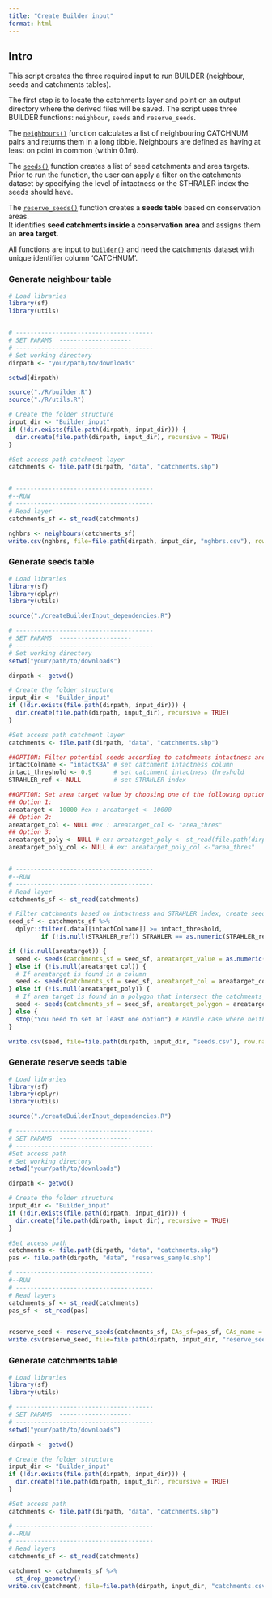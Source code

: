 ```yaml
---
title: "Create Builder input"
format: html
---
```


## Intro

This script creates the three required input to run BUILDER (neighbour, seeds and catchments tables).  

The first step is to locate the catchments layer and point on an output directory where the derived files will be saved. The script uses three BUILDER functions: `neighbour`, `seeds` and `reserve_seeds`. 

The [`neighbours()`](../tools/neighbours.html) function calculates a list of neighbouring CATCHNUM pairs and returns them in a long tibble. Neighbours are defined as having at least on point in common (within 0.1m).

The [`seeds()`](../tools/seeds.html) function creates a list of seed catchments and area targets. Prior to run the function, the user can apply a filter on the catchments dataset by specifying the level of intactness or the STHRALER index the seeds should have.  

The [`reserve_seeds()`](../tools/reserve_seeds.html) function creates a **seeds table** based on conservation areas.  
It identifies **seed catchments inside a conservation area** and assigns them an **area target**.

All functions are input to [`builder()`](../tools/builder.html) and need the catchments dataset with unique identifier column 'CATCHNUM'.


### Generate neighbour table

```r 
# Load libraries
library(sf)
library(utils)


# --------------------------------------
# SET PARAMS  --------------------
# --------------------------------------
# Set working directory
dirpath <- "your/path/to/downloads"

setwd(dirpath)

source("./R/builder.R")
source("./R/utils.R")

# Create the folder structure
input_dir <- "Builder_input"
if (!dir.exists(file.path(dirpath, input_dir))) {
  dir.create(file.path(dirpath, input_dir), recursive = TRUE)
}

#Set access path catchment layer
catchments <- file.path(dirpath, "data", "catchments.shp")


# --------------------------------------
#--RUN
# --------------------------------------
# Read layer
catchments_sf <- st_read(catchments)

nghbrs <- neighbours(catchments_sf)
write.csv(nghbrs, file=file.path(dirpath, input_dir, "nghbrs.csv"), row.names=FALSE) 
```


### Generate seeds table

```r
# Load libraries
library(sf)
library(dplyr)
library(utils)

source("./createBuilderInput_dependencies.R")

# --------------------------------------
# SET PARAMS  --------------------
# --------------------------------------
# Set working directory
setwd("your/path/to/downloads")

dirpath <- getwd()

# Create the folder structure
input_dir <- "Builder_input"
if (!dir.exists(file.path(dirpath, input_dir))) {
  dir.create(file.path(dirpath, input_dir), recursive = TRUE)
}

#Set access path catchment layer
catchments <- file.path(dirpath, "data", "catchments.shp")

##OPTION: Filter potential seeds according to catchments intactness and STHRALER index
intactColname <- "intactKBA" # set catchment intactness column
intact_threshold <- 0.9      # set catchment intactness threshold
STRAHLER_ref <- NULL         # set STRAHLER index

##OPTION: Set area target value by choosing one of the following options. Leave argument to NULL  if not chosen
## Option 1:
areatarget <- 10000 #ex : areatarget <- 10000
## Option 2:
areatarget_col <- NULL #ex : areatarget_col <- "area_thres" 
## Option 3:
areatarget_poly <- NULL # ex: areatarget_poly <- st_read(file.path(dirpath, "data", "poly_areatarget.shp"))
areatarget_poly_col <- NULL # ex: areatarget_poly_col <-"area_thres"


# --------------------------------------
#--RUN
# --------------------------------------
# Read layer
catchments_sf <- st_read(catchments)

# Filter catchments based on intactness and STRAHLER index, create seeds and convert to csv
seed_sf <- catchments_sf %>%
  dplyr::filter(.data[[intactColname]] >= intact_threshold, 
         if (!is.null(STRAHLER_ref)) STRAHLER == as.numeric(STRAHLER_ref) else TRUE)

if (!is.null(areatarget)) {
  seed <- seeds(catchments_sf = seed_sf, areatarget_value = as.numeric(areatarget))
} else if (!is.null(areatarget_col)) {
  # If areatarget is found in a column
  seed <- seeds(catchments_sf = seed_sf, areatarget_col = areatarget_col)
} else if (!is.null(areatarget_poly)) {
  # If area target is found in a polygon that intersect the catchments_sf
  seed <- seeds(catchments_sf = seed_sf, areatarget_polygon = areatarget_poly, areatarget_polygon_col = areatarget_poly_col)
} else {
  stop("You need to set at least one option") # Handle case where neither exists
}

write.csv(seed, file=file.path(dirpath, input_dir, "seeds.csv"), row.names=FALSE) 
```


### Generate reserve seeds table

```r 
# Load libraries
library(sf)
library(dplyr)
library(utils)

source("./createBuilderInput_dependencies.R")

# --------------------------------------
# SET PARAMS  --------------------
# --------------------------------------
#Set access path 
# Set working directory
setwd("your/path/to/downloads")

dirpath <- getwd()

# Create the folder structure
input_dir <- "Builder_input"
if (!dir.exists(file.path(dirpath, input_dir))) {
  dir.create(file.path(dirpath, input_dir), recursive = TRUE)
}

#Set access path 
catchments <- file.path(dirpath, "data", "catchments.shp")
pas <- file.path(dirpath, "data", "reserves_sample.shp")

# --------------------------------------
#--RUN
# --------------------------------------
# Read layers
catchments_sf <- st_read(catchments)
pas_sf <- st_read(pas)


reserve_seed <- reserve_seeds(catchments_sf, CAs_sf=pas_sf, CAs_name = "PARENT_ID", areatarget_value = 10000, joinType = "INTERSECT")
write.csv(reserve_seed, file=file.path(dirpath, input_dir, "reserve_seeds.csv"), row.names=FALSE) 
```


### Generate catchments table

```r
# Load libraries
library(sf)
library(utils)

# --------------------------------------
# SET PARAMS  --------------------
# --------------------------------------
setwd("your/path/to/downloads")

dirpath <- getwd()

# Create the folder structure
input_dir <- "Builder_input"
if (!dir.exists(file.path(dirpath, input_dir))) {
  dir.create(file.path(dirpath, input_dir), recursive = TRUE)
}

#Set access path 
catchments <- file.path(dirpath, "data", "catchments.shp")

# --------------------------------------
#--RUN
# --------------------------------------
# Read layers
catchments_sf <- st_read(catchments)

catchment <- catchments_sf %>%
  st_drop_geometry()
write.csv(catchment, file=file.path(dirpath, input_dir, "catchments.csv"), row.names=FALSE)

```


